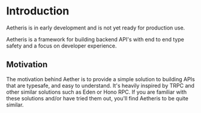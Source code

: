 
# Introduction

<Callout type="warning" emoji="⚠️">
    Aetheris is in early development and is not yet ready for production use.
</Callout>

Aetheris is a framework for building backend API's with end to end type safety and a focus on developer experience.

## Motivation

The motivation behind Aether is to provide a simple solution to building APIs that are typesafe, and easy to understand. It's heavily inspired by <Link href="https://trpc.io/">TRPC</Link> and other similar solutions such
as <Link href="https://elysiajs.com/eden/">Eden</Link> or <Link href="https://hono.dev/guides/rpc">Hono RPC</Link>. If you are familiar
with these solutions and/or have tried them out, you'll find Aetheris to be quite similar.
